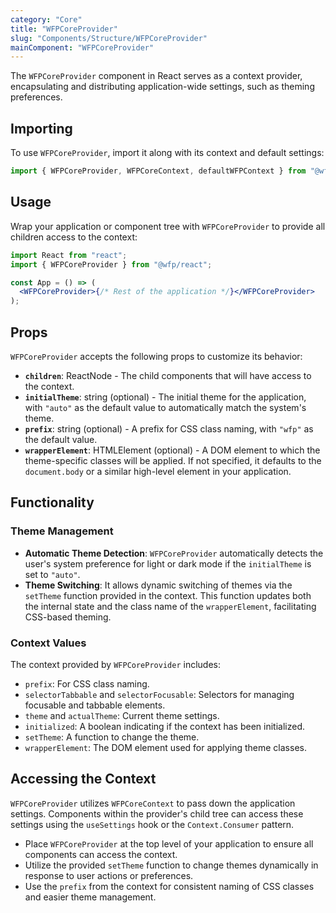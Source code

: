 ```yaml
---
category: "Core"
title: "WFPCoreProvider"
slug: "Components/Structure/WFPCoreProvider"
mainComponent: "WFPCoreProvider"
---
```


The `WFPCoreProvider` component in React serves as a context provider, encapsulating and distributing application-wide settings, such as theming preferences.

## Importing

To use `WFPCoreProvider`, import it along with its context and default settings:

```jsx
import { WFPCoreProvider, WFPCoreContext, defaultWFPContext } from "@wfp/react";
```

## Usage

Wrap your application or component tree with `WFPCoreProvider` to provide all children access to the context:

```jsx
import React from "react";
import { WFPCoreProvider } from "@wfp/react";

const App = () => (
  <WFPCoreProvider>{/* Rest of the application */}</WFPCoreProvider>
);
```

## Props

`WFPCoreProvider` accepts the following props to customize its behavior:

- **`children`**: ReactNode - The child components that will have access to the context.
- **`initialTheme`**: string (optional) - The initial theme for the application, with `"auto"` as the default value to automatically match the system's theme.
- **`prefix`**: string (optional) - A prefix for CSS class naming, with `"wfp"` as the default value.
- **`wrapperElement`**: HTMLElement (optional) - A DOM element to which the theme-specific classes will be applied. If not specified, it defaults to the `document.body` or a similar high-level element in your application.

## Functionality

### Theme Management

- **Automatic Theme Detection**: `WFPCoreProvider` automatically detects the user's system preference for light or dark mode if the `initialTheme` is set to `"auto"`.
- **Theme Switching**: It allows dynamic switching of themes via the `setTheme` function provided in the context. This function updates both the internal state and the class name of the `wrapperElement`, facilitating CSS-based theming.

### Context Values

The context provided by `WFPCoreProvider` includes:

- `prefix`: For CSS class naming.
- `selectorTabbable` and `selectorFocusable`: Selectors for managing focusable and tabbable elements.
- `theme` and `actualTheme`: Current theme settings.
- `initialized`: A boolean indicating if the context has been initialized.
- `setTheme`: A function to change the theme.
- `wrapperElement`: The DOM element used for applying theme classes.

## Accessing the Context

`WFPCoreProvider` utilizes `WFPCoreContext` to pass down the application settings. Components within the provider's child tree can access these settings using the `useSettings` hook or the `Context.Consumer` pattern.

<DoUse>

- Place `WFPCoreProvider` at the top level of your application to ensure all components can access the context.
- Utilize the provided `setTheme` function to change themes dynamically in response to user actions or preferences.
- Use the `prefix` from the context for consistent naming of CSS classes and easier theme management.

</DoUse>

